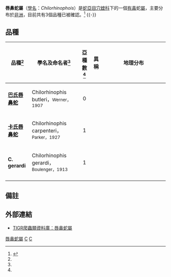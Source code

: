 {{Automatic Taxobox
| taxon = Chilorhinophis
| image = 
| image_caption = 
| authority = Werner，1907
}}

'''唇鼻蛇屬'''（[[學名|學名]]：''Chilorhinophois''）是[[蛇亞目|蛇亞目]][[穴蝰科|穴蝰科]]下的一個[[毒蛇|有毒]]蛇[[屬|屬]]，主要分布於[[非洲|非洲]]，目前共有3個品種已被確認。<ref name="ITIS">{{ITIS|ID=700182|taxon=''Chilorhinophis''|year=2007|date=5 September}}</ref>
{{-}}
==品種==
{|cellspacing=0 cellpadding=2 border=1 style="border-collapse: collapse;"
!bgcolor="#f0f0f0"|品種<ref name="ITIS"/>
!bgcolor="#f0f0f0"|學名及命名者<ref name="ITIS"/>
!bgcolor="#f0f0f0"|亞種數<ref name="ITIS"/>
!bgcolor="#f0f0f0"|異稱
!bgcolor="#f0f0f0"|地理分布
|-
|'''[[巴氏唇鼻蛇|巴氏唇鼻蛇]]'''
|Chilorhinophis butleri，<small>Werner，1907</small>
|align="center"|0
|
|style="width:40%"|
|-
|'''[[卡氏唇鼻蛇|卡氏唇鼻蛇]]'''
|Chilorhinophis carpenteri，<small>Parker，1927</small>
|align="center"|1
|
|
|-
|'''C. gerardi'''
|Chilorhinophis gerardi，<small>Boulenger，1913</small>
|align="center"|1
|
|
|-
|}

==備註==
{{reflist}}

==外部連結==
*{{en}}[http://reptile-database.reptarium.cz/search.php?&genus=Chilorhinophis&submit=Search TIGR爬蟲類資料庫：唇鼻蛇屬]
{{Taxonbar|from=Q2708203}}

[[Category:唇鼻蛇屬|]]
[[Category:穴蝰科|C]]
[[Category:_1907年描述的分类群|C]]